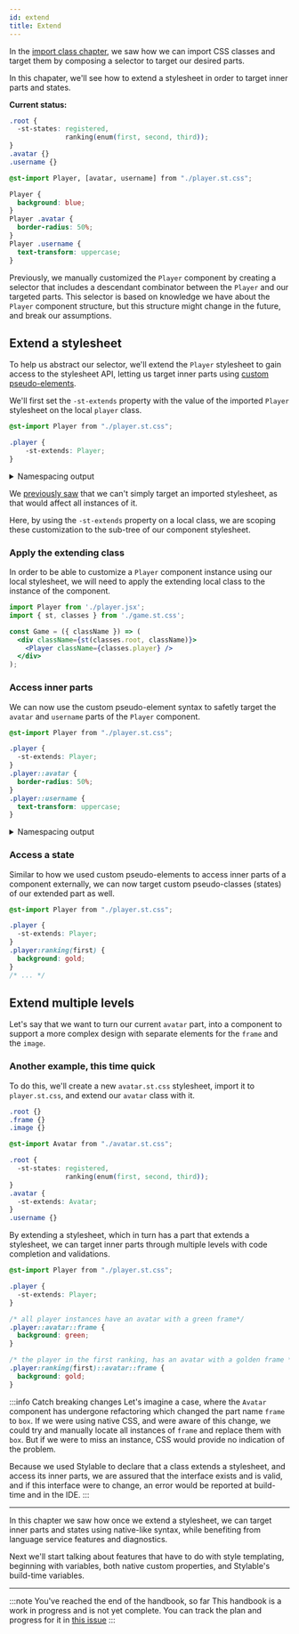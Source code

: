 ```yaml
---
id: extend
title: Extend
---
```



In the [import class chapter](./import.mdx), we saw how we can import CSS classes and target them by composing a selector to target our desired parts.

In this chapater, we'll see how to extend a stylesheet in order to target inner parts and states.

**Current status:**

<!-- prettier-ignore-start -->
```css title="player.st.css"
.root {
  -st-states: registered,
              ranking(enum(first, second, third));
}
.avatar {}
.username {}
```

```css title="game.st.css"
@st-import Player, [avatar, username] from "./player.st.css";

Player {
  background: blue;
}
Player .avatar {
  border-radius: 50%;
}
Player .username {
  text-transform: uppercase;
}
```
<!-- prettier-ignore-end -->

Previously, we manually customized the `Player` component by creating a selector that includes a descendant combinator between the `Player` and our targeted parts. This selector is based on knowledge we have about the `Player` component structure, but this structure might change in the future, and break our assumptions.

## Extend a stylesheet

To help us abstract our selector, we'll extend the `Player` stylesheet to gain access to the stylesheet API, letting us target inner parts using [custom pseudo-elements](../../references/pseudo-elements.md).

We'll first set the `-st-extends` property with the value of the imported `Player` stylesheet on the local `player` class.

<!-- prettier-ignore-start -->
```css title="game.st.css"
@st-import Player from "./player.st.css";

.player {
    -st-extends: Player;
}
```

<details>
  <summary>Namespacing output</summary>
  <CodeBlock title="game.st.css" language="css">
    {`@st-import Player from "./player.st.css";
  
/* customizing class, local namespace */
.game__player {
    -st-extends: Player;
}`}
  </CodeBlock>
</details>

<!-- prettier-ignore-end -->

We [previously saw](./import.mdx#stylesheet-root-selector) that we can't simply target an imported stylesheet, as that would affect all instances of it.

Here, by using the `-st-extends` property on a local class, we are scoping these customization to the sub-tree of our component stylesheet.

### Apply the extending class

In order to be able to customize a `Player` component instance using our local stylesheet, we will need to apply the extending local class to the instance of the component.

```jsx
import Player from './player.jsx';
import { st, classes } from './game.st.css';

const Game = ({ className }) => (
  <div className={st(classes.root, className)}>
    <Player className={classes.player} />
  </div>
);
```

### Access inner parts

We can now use the custom pseudo-element syntax to safetly target the `avatar` and `username` parts of the `Player` component.

<!-- prettier-ignore-start -->
```css title="game.st.css"
@st-import Player from "./player.st.css";

.player {
  -st-extends: Player;
}
.player::avatar {
  border-radius: 50%;
}
.player::username {
  text-transform: uppercase;
}
```

<details>
  <summary>Namespacing output</summary>
  <CodeBlock title="game.st.css" language="css">
    {`@st-import Player from "./player.st.css";
  
.game__player {
  -st-extends: Player;
}
.game__player .player__avatar {
  border-radius: 50%;
}
.game__player .player__username {
  text-transform: uppercase;
}`}
  </CodeBlock>
</details>

<!-- prettier-ignore-end -->

### Access a state

Similar to how we used custom pseudo-elements to access inner parts of a component externally, we can now target custom pseudo-classes (states) of our extended part as well.

<!-- prettier-ignore-start -->
```css title="game.st.css"
@st-import Player from "./player.st.css";

.player {
  -st-extends: Player;
}
.player:ranking(first) {
  background: gold;
}
/* ... */
```
<!-- prettier-ignore-end -->

## Extend multiple levels

Let's say that we want to turn our current `avatar` part, into a component to support a more complex design with separate elements for the `frame` and the `image`.

### Another example, this time quick

To do this, we'll create a new `avatar.st.css` stylesheet, import it to `player.st.css`, and extend our `avatar` class with it.

<!-- prettier-ignore-start -->
```css title="avatar.st.css"
.root {}
.frame {}
.image {}
```

```css title="player.st.css"
@st-import Avatar from "./avatar.st.css";

.root {
  -st-states: registered, 
              ranking(enum(first, second, third));
}
.avatar {
  -st-extends: Avatar;
}
.username {}
```

By extending a stylesheet, which in turn has a part that extends a stylesheet, we can target inner parts through multiple levels with code completion and validations.

```css title="game.st.css"
@st-import Player from "./player.st.css";

.player {
  -st-extends: Player;
}

/* all player instances have an avatar with a green frame*/
.player::avatar::frame {
  background: green;
}

/* the player in the first ranking, has an avatar with a golden frame */
.player:ranking(first)::avatar::frame {
  background: gold;
}
```
<!-- prettier-ignore-end -->

:::info Catch breaking changes
Let's imagine a case, where the `Avatar` component has undergone refactoring which changed the part name `frame` to `box`. If we were using native CSS, and were aware of this change, we could try and manually locate all instances of `frame` and replace them with `box`. But if we were to miss an instance, CSS would provide no indication of the problem.

Because we used Stylable to declare that a class extends a stylesheet, and access its inner parts, we are assured that the interface exists and is valid, and if this interface were to change, an error would be reported at build-time and in the IDE.
:::

---

In this chapter we saw how once we extend a stylesheet, we can target inner parts and states using native-like syntax, while benefiting from language service features and diagnostics.

Next we'll start talking about features that have to do with style templating, beginning with variables, both native custom properties, and Stylable's build-time variables.

---

:::note You've reached the end of the handbook, so far
This handbook is a work in progress and is not yet complete. You can track the plan and progress for it in [this issue](https://github.com/wixplosives/stylable.io/issues/39)
:::
